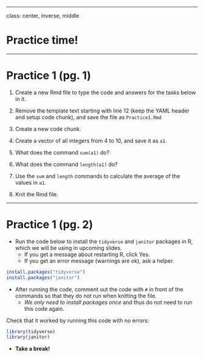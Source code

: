 

---

class: center, inverse, middle

# Practice time!

---

# Practice 1 (pg. 1)

1. Create a new Rmd file to type the code and answers for the tasks below in it. 

1. Remove the template text starting with line 12 (keep the YAML header and setup code chunk), and save the file as `Practice1.Rmd`

1. Create a new code chunk. 

1. Create a vector of all integers from 4 to 10, and save it as `a1`. 

1. What does the command `sum(a1)` do? 

1. What does the command `length(a1)` do? 

1. Use the `sum` and `length` commands to calculate the average of the values in `a1`.

1. Knit the Rmd file.


---

# Practice 1 (pg. 2)

* Run the code below to install the `tidyverse` and `janitor` packages in R, which we will be using in upcoming slides.
  + If you get a message about restarting R, click Yes.
  + If you get an error message (warnings are ok), ask a helper.

```r
install.packages("tidyverse")
install.packages("janitor")
```

* After running the code, comment out the code with `#` in front of the commands so that they do not run when knitting the file. 
    + *We only need to install packages once* and thus do not need to run this code again.

Check that it worked by running this code with no errors:

```r
library(tidyverse)
library(janitor)
```


* __Take a break!__

